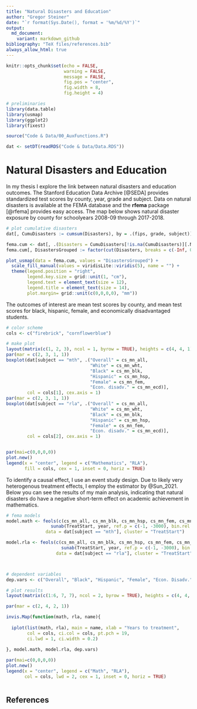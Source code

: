 ```yaml
---
title: "Natural Disasters and Education"
author: "Gregor Steiner"
date: "`r format(Sys.Date(), format = '%m/%d/%Y')`"
output:
  md_document:
    variant: markdown_github
bibliography: "TeX files/references.bib" 
always_allow_html: true
---
```


```r
knitr::opts_chunk$set(echo = FALSE,
                      warning = FALSE,
                      message = FALSE,
                      fig.pos = "center",
                      fig.width = 8,
                      fig.height = 4)
```




```r
# preliminaries
library(data.table)
library(usmap)
library(ggplot2)
library(fixest)

source("Code & Data/00_AuxFunctions.R")

dat <- setDT(readRDS("Code & Data/Data.RDS"))

```


# Natural Disasters and Education

In my thesis I explore the link between natural disasters and education outcomes. The Stanford Education Data Archive [@SEDA] provides standardized test scores by county, year, grade and subject. Data on natural disasters is available at the FEMA database and the **rfema** package [@rfema] provides easy access. The map below shows natural disaster exposure by county for schoolyears 2008-09 through 2017-2018.

```r

# plot cumulative disasters
dat[, CumuDisasters := cumsum(Disasters), by = .(fips, grade, subject)]

fema.cum <- dat[, .(Disasters = CumuDisasters[!is.na(CumuDisasters)][.N]), by = fips]
fema.cum[, DisastersGrouped := factor(cut(Disasters, breaks = c(-Inf, 0, 2, 5, 10, Inf)), labels = c("0", "1-2", "3-5", "6-10", "11+"))]

plot_usmap(data = fema.cum, values = "DisastersGrouped") +
  scale_fill_manual(values = viridisLite::viridis(5), name = "") +
  theme(legend.position = "right",
        legend.key.size = grid::unit(1, "cm"),
        legend.text = element_text(size = 12),
        legend.title = element_text(size = 14),
        plot.margin= grid::unit(c(0,0,0,0), "mm"))

```


The outcomes of interest are mean test scores by county, and mean test scores for black, hispanic, female, and economically disadvantaged students.

```r

# color scheme
cols <- c("firebrick", "cornflowerblue")

# make plot
layout(matrix(c(1, 2, 3), ncol = 1, byrow = TRUE), heights = c(4, 4, 1))
par(mar = c(2, 3, 1, 1))
boxplot(dat[subject == "mth", .("Overall" = cs_mn_all,
                                "White" = cs_mn_wht,
                                "Black" = cs_mn_blk,
                                "Hispanic" = cs_mn_hsp,
                                "Female" = cs_mn_fem,
                                "Econ. disadv." = cs_mn_ecd)],
        col = cols[1], cex.axis = 1)
par(mar = c(2, 3, 1, 1))
boxplot(dat[subject == "rla", .("Overall" = cs_mn_all,
                                "White" = cs_mn_wht,
                                "Black" = cs_mn_blk,
                                "Hispanic" = cs_mn_hsp,
                                "Female" = cs_mn_fem,
                                "Econ. disadv." = cs_mn_ecd)],
        col = cols[2], cex.axis = 1)


par(mai=c(0,0,0,0))
plot.new()
legend(x = "center", legend = c("Mathematics", "RLA"),
       fill = cols, cex = 1, inset = 0, horiz = TRUE)
```

To identify a causal effect, I use an event study design. Due to likely very heterogenous treatment effects, I employ the estimator by @Sun_2021. Below you can see the results of my main analysis, indicating that natural disasters do have a negative short-term effect on academic achievement in mathematics.

```r

# fema models
model.math <- feols(c(cs_mn_all, cs_mn_blk, cs_mn_hsp, cs_mn_fem, cs_mn_ecd) ~ 
                 sunab(TreatStart, year, ref.p = c(-1, -3000), bin.rel = c(-5:-3000)) | year + fips + grade,
               data = dat[subject == "mth"], cluster = "TreatStart")

model.rla <- feols(c(cs_mn_all, cs_mn_blk, cs_mn_hsp, cs_mn_fem, cs_mn_ecd) ~ 
                     sunab(TreatStart, year, ref.p = c(-1, -3000), bin.rel = c(-5:-9)) | year + fips + grade,
                   data = dat[subject == "rla"], cluster = "TreatStart")



# dependent variables
dep.vars <- c("Overall", "Black", "Hispanic", "Female", "Econ. Disadv.")

# plot results
layout(matrix(c(1:6, 7, 7), ncol = 2, byrow = TRUE), heights = c(4, 4, 4, 1))

par(mar = c(2, 4, 2, 1))

invis.Map(function(math, rla, name){
  
  iplot(list(math, rla), main = name, xlab = "Years to treatment",
        col = cols, ci.col = cols, pt.pch = 19,
        ci.lwd = 1, ci.width = 0.2)
  
}, model.math, model.rla, dep.vars)

par(mai=c(0,0,0,0))
plot.new()
legend(x = "center", legend = c("Math", "RLA"),
       col = cols, lwd = 2, cex = 1, inset = 0, horiz = TRUE)



```




## References


